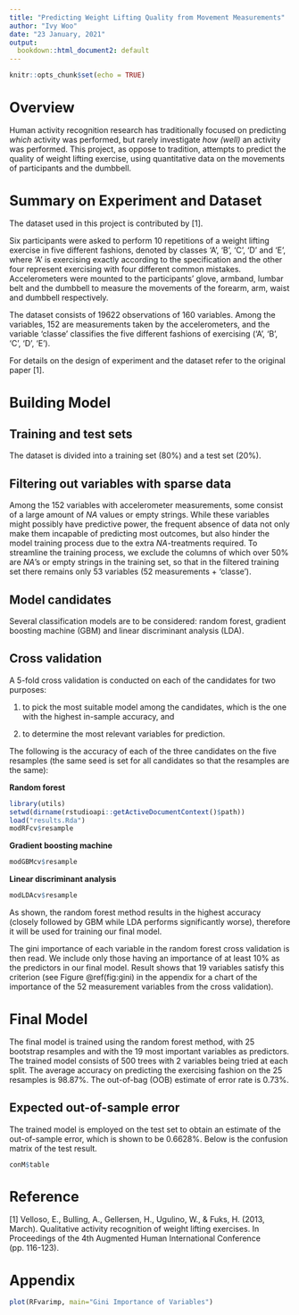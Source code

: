```yaml
---
title: "Predicting Weight Lifting Quality from Movement Measurements"
author: "Ivy Woo"
date: "23 January, 2021"
output: 
  bookdown::html_document2: default
---
```


```r
knitr::opts_chunk$set(echo = TRUE)
```

<style type="text/css">
h1.title {
  font-size: 31px;
  color: DarkBlue;
}
h1 { /* Header 1 */
  font-size: 25px;
}
h2 { /* Header 2 */
    font-size: 21px;
}
h4 { /* Author, Date */
    font-size: 15px;
}
</style>


# Overview

Human activity recognition research has traditionally focused on predicting *which* activity was performed, but rarely investigate *how (well)* an activity was performed. 
This project, as oppose to tradition, attempts to predict the quality of weight lifting exercise, using quantitative data on the movements of participants and the dumbbell.


# Summary on Experiment and Dataset

The dataset used in this project is contributed by [1].

Six participants were asked to perform 10 repetitions of a weight lifting exercise in five different fashions, denoted by classes 'A', 'B', 'C', 'D' and 'E', where 'A' is exercising exactly according to the specification and the other four represent exercising with four different common mistakes. Accelerometers were mounted to the participants' glove, armband, lumbar belt and the dumbbell to measure the movements of the forearm, arm, waist and dumbbell respectively.

The dataset consists of 19622 observations of 160 variables. 
Among the variables, 152 are measurements taken by the accelerometers, and the variable 'classe' classifies the five different fashions of exercising ('A', 'B', 'C', 'D', 'E').

For details on the design of experiment and the dataset refer to the original paper [1].


# Building Model

## Training and test sets

The dataset is divided into a training set (80\%) and a test set (20\%). 

## Filtering out variables with sparse data

Among the 152 variables with accelerometer measurements, some consist of a large amount of *NA* values or empty strings. While these variables might possibly have predictive power, the frequent absence of data not only make them incapable of predicting most outcomes, but also hinder the model training process due to the extra *NA*-treatments required. 
To streamline the training process, we exclude the columns of which over 50\% are *NA*'s or empty strings in the training set, so that in the filtered training set there remains only 53 variables (52 measurements + 'classe').

## Model candidates

Several classification models are to be considered: random forest, gradient boosting machine (GBM) and linear discriminant analysis (LDA).

## Cross validation

A 5-fold cross validation is conducted on each of the candidates for two purposes:

1) to pick the most suitable model among the candidates, which is the one with the highest in-sample accuracy, and

2) to determine the most relevant variables for prediction.

The following is the accuracy of each of the three candidates on the five resamples
(the same seed is set for all candidates so that the resamples are the same):

**Random forest**

```r
library(utils)
setwd(dirname(rstudioapi::getActiveDocumentContext()$path))
load("results.Rda")
modRFcv$resample
```

**Gradient boosting machine**

```r
modGBMcv$resample
```

**Linear discriminant analysis**

```r
modLDAcv$resample
```

As shown, the random forest method results in the highest accuracy (closely followed by GBM while LDA performs significantly worse), therefore it will be used for training our final model.

The gini importance of each variable in the random forest cross validation is then read.
We include only those having an importance of at least 10\% as the predictors in our final model. Result shows that 19 variables satisfy this criterion (see Figure \@ref(fig:gini) in the appendix for a chart of the importance of the 52 measurement variables from the cross validation).


# Final Model

The final model is trained using the random forest method, with 25 bootstrap resamples and with the 19 most important variables as predictors. The trained model consists of 500 trees with 2 variables being tried at each split. The average accuracy on predicting the exercising fashion on the 25 resamples is 98.87\%. The out-of-bag (OOB) estimate of error rate is 0.73\%.

## Expected out-of-sample error

The trained model is employed on the test set to obtain an estimate of the out-of-sample error, which is shown to be 0.6628\%. Below is the confusion matrix of the test result.

```r
conM$table
```


# Reference {-}

[1] Velloso, E., Bulling, A., Gellersen, H., Ugulino, W., \& Fuks, H. (2013, March). Qualitative activity recognition of weight lifting exercises. In Proceedings of the 4th Augmented Human International Conference (pp. 116-123).


# Appendix {-}

```r
plot(RFvarimp, main="Gini Importance of Variables")
```
